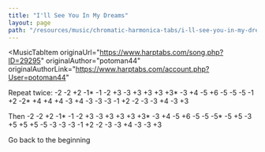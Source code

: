 ```yaml
---
title: "I'll See You In My Dreams"
layout: page
path: "/resources/music/chromatic-harmonica-tabs/i-ll-see-you-in-my-dreams"
---
```


<MusicTabItem
  originaUrl="https://www.harptabs.com/song.php?ID=29295"
  originalAuthor="potoman44"
  originalAuthorLink="https://www.harptabs.com/account.php?User=potoman44"
>


Repeat twice:
-2 -2 +2 -1\* -1 -2 +3 -3 +3
+3 +3 +3\* -3 +4 -5 +6 -5
-5 -5 -1 +2 -2\* +4 +4 +4 -3 +4 -3
-3 -3 -1 +2 -2 -3 -3 +4 -3 +3

Then
-2 -2 +2 -1\* -1 -2 +3 -3 +3
+3 +3 +3\* -3 +4 -5 +6 -5
-5 -5\* -5 +5 -3 +5 +5 +5 -5 -3
-3 -3 -1 +2 -2 -3 -3 +4 -3 -3 +3

Go back to the beginning

</MusicTabItem>
